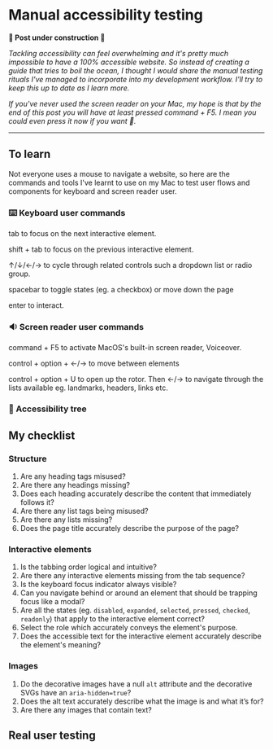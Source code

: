 
<Helmet>
  <title>Manual accessibility testing | Alizeh Khan</title>
</Helmet>

<Container>

# Manual accessibility testing

**🚧 Post under construction 🚧**

*Tackling accessibility can feel overwhelming and it's pretty much impossible to have a 100% accessible website. So instead of creating a guide that tries to boil the ocean, I thought I would share the manual testing rituals I've managed to incorporate into my development workflow. I'll try to keep this up to date as I learn more.*

*If you've never used the screen reader on your Mac, my hope is that by the end of this post you will have at least pressed <Key>command</Key> + <Key>F5</Key>. I mean you could even press it now if you want 🤷.*

---

## To learn

Not everyone uses a mouse to navigate a website, so here are the commands and tools I've learnt to use on my Mac to test user flows and components for keyboard and screen reader user.

### ⌨️ Keyboard user commands

<Key>tab</Key> to focus on the next interactive element.

<Key>shift</Key> + <Key>tab</Key> to focus on the previous interactive element.

<Key>↑</Key>/<Key>↓</Key>/<Key>←</Key>/<Key>→</Key> to cycle through related controls
such a dropdown list or radio group.

<Key>spacebar</Key> to toggle states (eg. a checkbox) or move down the page

<Key>enter</Key> to interact.

### 🔉 Screen reader user commands

<Key>command</Key> + <Key>F5</Key> to activate MacOS's built-in screen reader, Voiceover.

<Key>control</Key> + <Key>option</Key> + <Key>←</Key>/<Key>→</Key> to move between
elements

<Key>control</Key> + <Key>option</Key> + <Key>U</Key> to open up the rotor. Then
<Key>←</Key>/<Key>→</Key> to navigate through the lists available eg. landmarks,
headers, links etc.

### 🌳 Accessibility tree

## My checklist

### Structure

1. Are any heading tags misused?
2. Are there any headings missing?
3. Does each heading accurately describe the content that immediately follows it?
4. Are there any list tags being misused?
5. Are there any lists missing?
6. Does the page title accurately describe the purpose of the page?

### Interactive elements

1. Is the tabbing order logical and intuitive?
2. Are there any interactive elements missing from the tab sequence?
3. Is the keyboard focus indicator always visible?
4. Can you navigate behind or around an element that should be trapping focus like a modal?
5. Are all the states (eg. `disabled`, `expanded`, `selected`, `pressed`, `checked`, `readonly`) that apply to the interactive element correct?
6. Select the role which accurately conveys the element's purpose.
7. Does the accessible text for the interactive element accurately describe the element's meaning?

### Images

1. Do the decorative images have a null `alt` attribute and the decorative SVGs have an `aria-hidden=true`?
2. Does the alt text accurately describe what the image is and what it’s for?
3. Are there any images that contain text?

## Real user testing

</Container>
